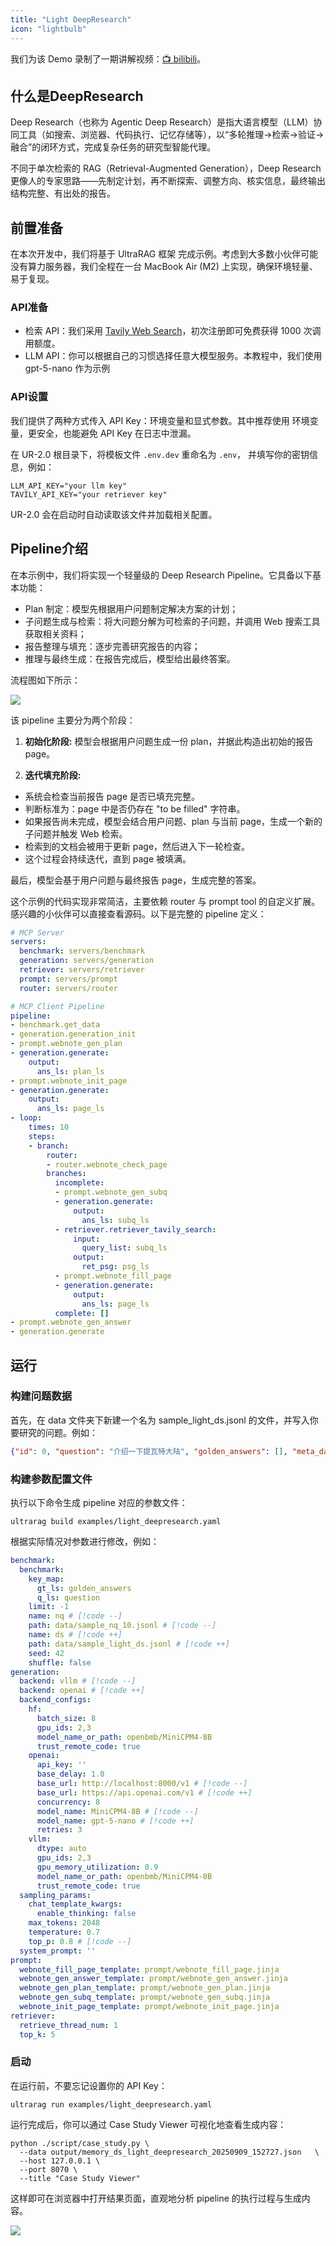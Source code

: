 ```yaml
---
title: "Light DeepResearch"
icon: "lightbulb"
---
```


<Note>我们为该 Demo 录制了一期讲解视频：[📺 bilibili](https://www.bilibili.com/video/BV1p8JfziEwM/?spm_id_from=333.337.search-card.all.click)。</Note>

## 什么是DeepResearch

Deep Research（也称为 Agentic Deep Research）是指大语言模型（LLM）协同工具（如搜索、浏览器、代码执行、记忆存储等），以“多轮推理→检索→验证→融合”的闭环方式，完成复杂任务的研究型智能代理。

不同于单次检索的 RAG（Retrieval-Augmented Generation），Deep Research 更像人的专家思路——先制定计划，再不断探索、调整方向、核实信息，最终输出结构完整、有出处的报告。

## 前置准备 

在本次开发中，我们将基于 UltraRAG 框架 完成示例。考虑到大多数小伙伴可能没有算力服务器，我们全程在一台 MacBook Air (M2) 上实现，确保环境轻量、易于复现。

### API准备

- 检索 API：我们采用 [Tavily Web Search](https://www.tavily.com/)，初次注册即可免费获得 1000 次调用额度。
- LLM API：你可以根据自己的习惯选择任意大模型服务。本教程中，我们使用 gpt-5-nano 作为示例

### API设置

我们提供了两种方式传入 API Key：环境变量和显式参数。其中推荐使用 环境变量，更安全，也能避免 API Key 在日志中泄漏。

在 UR-2.0 根目录下，将模板文件 `.env.dev` 重命名为 `.env`，
并填写你的密钥信息，例如：

```
LLM_API_KEY="your llm key"
TAVILY_API_KEY="your retriever key"
```
UR-2.0 会在启动时自动读取该文件并加载相关配置。

## Pipeline介绍

在本示例中，我们将实现一个轻量级的 Deep Research Pipeline。它具备以下基本功能：

- Plan 制定：模型先根据用户问题制定解决方案的计划；
- 子问题生成与检索：将大问题分解为可检索的子问题，并调用 Web 搜索工具获取相关资料；
- 报告整理与填充：逐步完善研究报告的内容；
- 推理与最终生成：在报告完成后，模型给出最终答案。

流程图如下所示：

![](/images/pipeline/light_deep/pipe.png)

该 pipeline 主要分为两个阶段：

1. **初始化阶段:** 模型会根据用户问题生成一份 plan，并据此构造出初始的报告 page。

2. **迭代填充阶段:**
   
- 系统会检查当前报告 page 是否已填充完整。
- 判断标准为：page 中是否仍存在 "to be filled" 字符串。
- 如果报告尚未完成，模型会结合用户问题、plan 与当前 page，生成一个新的子问题并触发 Web 检索。
- 检索到的文档会被用于更新 page，然后进入下一轮检查。
- 这个过程会持续迭代，直到 page 被填满。
  
最后，模型会基于用户问题与最终报告 page，生成完整的答案。

这个示例的代码实现非常简洁，主要依赖 router 与 prompt tool 的自定义扩展。感兴趣的小伙伴可以直接查看源码。以下是完整的 pipeline 定义：

```yaml examples/light_deepresearch.yaml icon="/images/yaml.svg"
# MCP Server
servers:
  benchmark: servers/benchmark
  generation: servers/generation
  retriever: servers/retriever
  prompt: servers/prompt
  router: servers/router

# MCP Client Pipeline
pipeline:
- benchmark.get_data
- generation.generation_init
- prompt.webnote_gen_plan
- generation.generate:
    output:
      ans_ls: plan_ls
- prompt.webnote_init_page
- generation.generate:
    output:
      ans_ls: page_ls
- loop:
    times: 10
    steps:
    - branch:
        router:
        - router.webnote_check_page
        branches:
          incomplete:
          - prompt.webnote_gen_subq
          - generation.generate:
              output:
                ans_ls: subq_ls
          - retriever.retriever_tavily_search:
              input:
                query_list: subq_ls
              output:
                ret_psg: psg_ls
          - prompt.webnote_fill_page
          - generation.generate:
              output:
                ans_ls: page_ls
          complete: []
- prompt.webnote_gen_answer
- generation.generate
```

## 运行

### 构建问题数据

首先，在 data 文件夹下新建一个名为 sample_light_ds.jsonl 的文件，并写入你要研究的问题。例如：

```json data/sample_light_ds.jsonl icon="/images/json.svg"
{"id": 0, "question": "介绍一下提瓦特大陆", "golden_answers": [], "meta_data": {}}
```

### 构建参数配置文件

执行以下命令生成 pipeline 对应的参数文件：

```shell
ultrarag build examples/light_deepresearch.yaml
```

根据实际情况对参数进行修改，例如：

```yaml
benchmark:
  benchmark:
    key_map:
      gt_ls: golden_answers
      q_ls: question
    limit: -1
    name: nq # [!code --]
    path: data/sample_nq_10.jsonl # [!code --]
    name: ds # [!code ++]
    path: data/sample_light_ds.jsonl # [!code ++]
    seed: 42
    shuffle: false
generation:
  backend: vllm # [!code --]
  backend: openai # [!code ++]
  backend_configs:
    hf:
      batch_size: 8
      gpu_ids: 2,3
      model_name_or_path: openbmb/MiniCPM4-8B
      trust_remote_code: true
    openai:
      api_key: ''
      base_delay: 1.0
      base_url: http://localhost:8000/v1 # [!code --]
      base_url: https://api.openai.com/v1 # [!code ++]
      concurrency: 8
      model_name: MiniCPM4-8B # [!code --]
      model_name: gpt-5-nano # [!code ++]
      retries: 3
    vllm:
      dtype: auto
      gpu_ids: 2,3
      gpu_memory_utilization: 0.9
      model_name_or_path: openbmb/MiniCPM4-8B
      trust_remote_code: true
  sampling_params:
    chat_template_kwargs:
      enable_thinking: false
    max_tokens: 2048
    temperature: 0.7
    top_p: 0.8 # [!code --]
  system_prompt: ''
prompt:
  webnote_fill_page_template: prompt/webnote_fill_page.jinja
  webnote_gen_answer_template: prompt/webnote_gen_answer.jinja
  webnote_gen_plan_template: prompt/webnote_gen_plan.jinja
  webnote_gen_subq_template: prompt/webnote_gen_subq.jinja
  webnote_init_page_template: prompt/webnote_init_page.jinja
retriever:
  retrieve_thread_num: 1
  top_k: 5
```


### 启动

在运行前，不要忘记设置你的 API Key：
```shell
ultrarag run examples/light_deepresearch.yaml
```

运行完成后，你可以通过 Case Study Viewer 可视化地查看生成内容：

```shell
python ./script/case_study.py \
  --data output/memory_ds_light_deepresearch_20250909_152727.json   \
  --host 127.0.0.1 \
  --port 8070 \
  --title "Case Study Viewer"
```

这样即可在浏览器中打开结果页面，直观地分析 pipeline 的执行过程与生成内容。

![](/images/pipeline/light_deep/result.png)